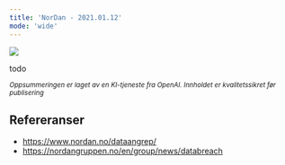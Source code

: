 ```yaml
---
title: 'NorDan - 2021.01.12'
mode: 'wide'
---
```


<Frame>
<img src="/images/nordan.png" />
</Frame>

todo

<sup><i>Oppsummeringen er laget av en KI-tjeneste fra OpenAI. Innholdet er kvalitetssikret før publisering</i></sup>

## Refereranser
- https://www.nordan.no/dataangrep/
- https://nordangruppen.no/en/group/news/databreach
